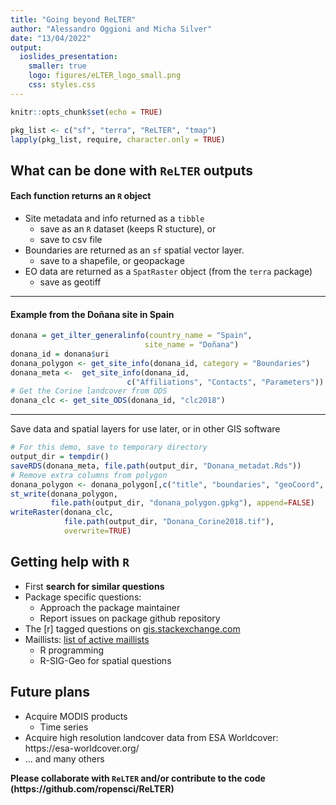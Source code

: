 ```yaml
---
title: "Going beyond ReLTER"
author: "Alessandro Oggioni and Micha Silver"
date: "13/04/2022"
output:
  ioslides_presentation:
    smaller: true
    logo: figures/eLTER_logo_small.png
    css: styles.css
---
```


```r
knitr::opts_chunk$set(echo = TRUE)
```
```r
pkg_list <- c("sf", "terra", "ReLTER", "tmap")
lapply(pkg_list, require, character.only = TRUE)
```

## What can be done with `ReLTER` outputs 

#### Each function returns an `R` object

 - Site metadata and info returned as a `tibble`
    * save as an `R` dataset (keeps R stucture), or
    * save to csv file
 - Boundaries are returned as an `sf` spatial vector layer.
    * save to a shapefile, or geopackage
 - EO data are returned as a `SpatRaster` object (from the `terra` package)
    * save as geotiff

----

#### Example from the Doñana site in Spain

```r
donana = get_ilter_generalinfo(country_name = "Spain",
                              site_name = "Doñana")
donana_id = donana$uri
donana_polygon <- get_site_info(donana_id, category = "Boundaries")
donana_meta <-  get_site_info(donana_id,
                          c("Affiliations", "Contacts", "Parameters"))
# Get the Corine landcover from ODS
donana_clc <- get_site_ODS(donana_id, "clc2018")
```

----

Save data and spatial layers for use later, or in other GIS software

```r
# For this demo, save to temporary directory
output_dir = tempdir()
saveRDS(donana_meta, file.path(output_dir, "Donana_metadat.Rds"))
# Remove extra columns from polygon
donana_polygon <- donana_polygon[,c("title", "boundaries", "geoCoord", "geoElev.avg")]
st_write(donana_polygon,
         file.path(output_dir, "donana_polygon.gpkg"), append=FALSE)
writeRaster(donana_clc,
            file.path(output_dir, "Donana_Corine2018.tif"),
            overwrite=TRUE)
```

<!-- ## Rocker ReLTER -->

<!-- A Docker image for [ReLTER](https://github.com/ropensci/ReLTER) package. -->

<!-- #### Capabilities -->

<!-- Run RStudio with preinstalled ReLTER package through Docker. -->

<!-- ---- -->

<!-- #### Quick setup -->
<!--   1. Follow the instructions to  -->
<!-- [install Docker on your computer](https://docs.docker.com/get-docker/). -->
<!--   1. Open a terminal ("command prompt" in Windows) and write the following command to download the -->
<!-- [rocker_relter](https://hub.docker.com/r/ptagliolato/rocker_relter) image -->

<!-- ```{bash docker1, eval=FALSE} -->
<!-- docker pull ptagliolato/rocker_relter -->
<!-- ``` -->
<!--   1. Run the image:  -->

<!-- ```{bash docker2, eval=FALSE} -->
<!-- docker run -e PASSWORD=yourpassword -p 8080:8787 \ -->
<!--   ptagliolato/rocker_relter -->
<!-- ``` -->

<!--     * This will run RStudio on port 8080, you can change the port as you like. -->
<!--     * You can change "yourpassword" with the password you prefer. -->
<!--     * If you close the terminal, the image will stop. To avoid this, add "-d" before "-e"  -->
<!--     to run "detached" from the terminal. -->
<!--     * See further options in the last section. -->

<!-- ####  Open your browser at [localhost:8080](localhost:8080) and login with -->

<!--       user: rstudio   -->
<!--       password: yourpassword -->

<!-- ---- -->

<!-- #### Run experimental features of ReLTER package -->

<!-- ReLTER package is evolving. You can run some of the features recently  -->
<!-- added to the package (namely those presented in eLTER Plus deliverable D.4.1  -->
<!-- to retrieve and manage biodiversity data from GBIF, OBIS and iNaturalist) by using -->
<!-- the alternative image "dev__withImprovements": -->

<!-- ```{bash docker3, eval=FALSE} -->
<!-- docker pull ptagliolato/rocker_relter:dev__withImprovements -->

<!-- docker run -e PASSWORD=yourpassword -p 8080:8787 \                                     -->
<!--   ptagliolato/rocker_relter:dev__withImprovements -->
<!-- ``` -->


<!-- #### Preserve your work (use a docker volume) -->

<!-- When you stop a docker container, the files created within it are lost. In order to preserve your work across  -->
<!-- different runs, link a local volume (in this example, the current working directory, $(pwd)) to the container: -->

<!-- ```{bash docker4, eval=FALSE} -->
<!-- docker run -d -v $(pwd):/home/rstudio -e PASSWORD=yourpassword \ -->
<!--   -p 8080:8787 ptagliolato/rocker_relter -->
<!-- ``` -->

<!-- ## Merging other data -->

<!-- The site boundary, obtained from https://DEIMS.org can be used to crop and mask EO data from other sources. In this section we show use of global EO data acquired from a new `R` package `geodata`. Elevation from the Shuttle Radar Terrain Mission (SRTM) and species distribution from Global Biodiversity Information Facility (GBIF) will be downloaded, cropped to a site boundary and compared. The Gran Paradiso National Park will be used, and this example will examine *Capra ibex* sitings -->

<!-- #### Get Gran Paradiso boundary -->

<!-- ```{r get-paradiso} -->
<!-- paradiso <- get_ilter_generalinfo(country_name = "Italy", -->
<!--                                 site_name = "Gran Paradiso") -->
<!-- paradiso_id <- paradiso[2,]$uri -->
<!-- paradiso_boundary <- get_site_info(paradiso_id, "Boundaries") -->
<!-- ``` -->

<!-- ---- -->

<!-- #### Install `geodata` package and download SRTM over Northern Italy -->
<!-- ```{r get-srtm} -->
<!-- # Get the geodata package -->
<!-- if (!require(geodata)) { -->
<!--   install.packages("geodata", dependencies = TRUE) -->
<!--   library(geodata) -->
<!-- } -->
<!-- italy_srtm <- elevation_3s(lon = 7.5, lat = 47.5, path = tempdir()) -->
<!-- paradiso_srtm <- mask(crop(italy_srtm, vect(paradiso_boundary)), -->
<!--                       vect(paradiso_boundary)) -->
<!-- names(paradiso_srtm) <- "Elev" -->
<!-- ``` -->

<!-- ---- -->

<!-- #### Query GBIF for *Capra ibex* -->

<!-- ```{r get-gbif} -->
<!-- # Download data -->
<!-- ibex <- sp_occurrence("Capra", species = "ibex", -->
<!--                             ext = ext(paradiso_boundary)) -->
<!-- ibex <- ibex[,c("lon", "lat")] -->
<!-- ibex <- ibex[complete.cases(ibex),] -->
<!-- # Convert to `sf` -->
<!-- ibex_points <- st_as_sf(ibex, coords = c("lon", "lat"), crs = "EPSG:4326") -->
<!-- ``` -->

<!-- ---- -->

<!-- #### Now extract elevation from SRTM at each Ibex siting location -->

<!-- ```{r correlation} -->
<!-- ibex_elev <- extract(x = paradiso_srtm, y=vect(ibex_points)) -->
<!-- ibex_points <- cbind(ibex_points, ibex_elev) -->
<!-- hist(ibex_points$Elev, breaks=20, -->
<!--      main = "Distribution of Ibex sitings by elevation") -->
<!-- ``` -->

<!-- ---- -->

<!-- Prepare hill-shade raster -->

<!-- ```{r ibex-plot} -->
<!-- # Create hillshade raster -->
<!-- slope <-  terrain(paradiso_srtm, "slope", unit = "radians") -->
<!-- aspect <-  terrain(paradiso_srtm, "aspect", unit="radians") -->
<!-- hill_shade = shade(slope, aspect, angle=35, direction = 310) -->
<!-- ``` -->

<!-- ---- -->

<!-- Prepare a plot, including hillshade effect -->

<!-- ```{r ibex-plot2} -->
<!-- tm_basemap("OpenStreetMap.Mapnik") + -->
<!--   tm_shape(hill_shade) + -->
<!--   tm_raster(alpha = 0.4, palette = "Greys", -->
<!--             n=8, legend.show = FALSE) + -->
<!--   tm_shape(paradiso_boundary) + -->
<!--   tm_borders(col = "purple", lwd = 2) + -->
<!--   tm_shape(ibex_points) +  -->
<!--   tm_symbols(size=0.2, col = "red")  -->
<!-- ``` -->


## Getting help with `R`

  - First **search for similar questions**
  - Package specific questions:
    * Approach the package maintainer
    * Report issues on package github repository
  - The [r] tagged questions on [gis.stackexchange.com](https://gis.stackexchange.com/questions/tagged/r) 
  - Maillists: [list of active maillists](https://www.r-project.org/mail.html)
    * R programming
    * R-SIG-Geo for spatial questions

  
  
## Future plans

 - Acquire MODIS products
   * Time series
 - Acquire high resolution landcover data from ESA Worldcover: https://esa-worldcover.org/
 - ... and many others
 
**Please collaborate with `ReLTER` and/or contribute to the code (https://github.com/ropensci/ReLTER)**
 